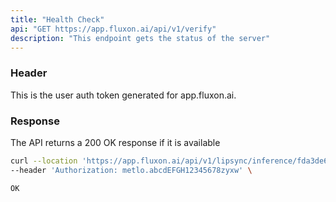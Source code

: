 ```yaml
---
title: "Health Check"
api: "GET https://app.fluxon.ai/api/v1/verify"
description: "This endpoint gets the status of the server"
---
```


### Header

<ParamField header="Authorization" type="string">
  This is the user auth token generated for app.fluxon.ai.
</ParamField>

### Response

<ResponseField type="string">
  The API returns a 200 OK response if it is available
</ResponseField>

<RequestExample>

```bash Example Request
curl --location 'https://app.fluxon.ai/api/v1/lipsync/inference/fda3de6f-6b8f-42d6-a46a-8fdf772bcf19' \
--header 'Authorization: metlo.abcdEFGH12345678zyxw' \
```

</RequestExample>

<ResponseExample>

```text Service available
OK
```

</ResponseExample>
